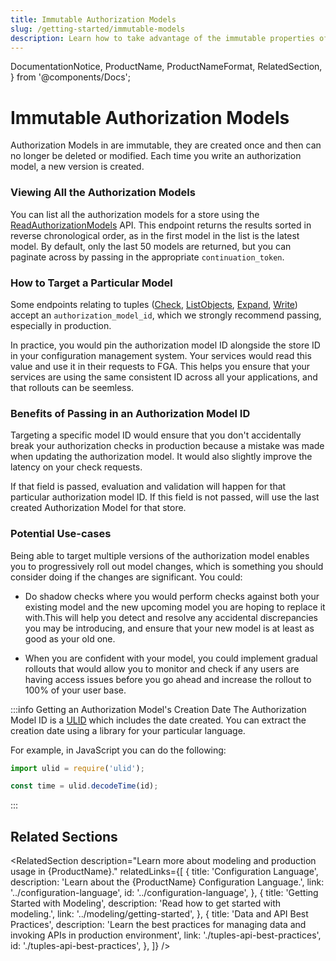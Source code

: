 ```yaml
---
title: Immutable Authorization Models
slug: /getting-started/immutable-models
description: Learn how to take advantage of the immutable properties of Authorization Models
---
```


  DocumentationNotice,
  ProductName,
  ProductNameFormat,
  RelatedSection,
} from '@components/Docs';

# Immutable Authorization Models

<DocumentationNotice />

Authorization Models in <ProductName format={ProductNameFormat.ShortForm}/> are immutable, they are created once and then can no longer be deleted or modified. Each time you write an authorization model, a new version is created.

### Viewing All the Authorization Models

You can list all the authorization models for a store using the [ReadAuthorizationModels](/api/service#/Authorization%20Models/ReadAuthorizationModels) API. This endpoint returns the results sorted in reverse chronological order, as in the first model in the list is the latest model. By default, only the last 50 models are returned, but you can paginate across by passing in the appropriate `continuation_token`.

### How to Target a Particular Model

Some endpoints relating to tuples ([Check](/api/service#/Relationship%20Queries/Check), [ListObjects](/api/service#/Relationship%20Queries/ListObjects), [Expand](/api/service#/Relationship%20Queries/Expand), [Write](/api/service#/Relationship%20Tuples/Write)) accept an `authorization_model_id`, which we strongly recommend passing, especially in production.

In practice, you would pin the authorization model ID alongside the store ID in your configuration management system. Your services would read this value and use it in their requests to FGA. This helps you ensure that your services are using the same consistent ID across all your applications, and that rollouts can be seemless.

### Benefits of Passing in an Authorization Model ID

Targeting a specific model ID would ensure that you don't accidentally break your authorization checks in production because a mistake was made when updating the authorization model. It would also slightly improve the latency on your check requests.

If that field is passed, evaluation and validation will happen for that particular authorization model ID. If this field is not passed, <ProductName format={ProductNameFormat.ShortForm}/> will use the last created Authorization Model for that store.

### Potential Use-cases

Being able to target multiple versions of the authorization model enables you to progressively roll out model changes, which is something you should consider doing if the changes are significant. You could:

- Do shadow checks where you would perform checks against both your existing model and the new upcoming model you are hoping to replace it with.This will help you detect and resolve any accidental discrepancies you may be introducing, and ensure that your new model is at least as good as your old one.

- When you are confident with your model, you could implement gradual rollouts that would allow you to monitor and check if any users are having access issues before you go ahead and increase the rollout to 100% of your user base.


:::info Getting an Authorization Model's Creation Date
The Authorization Model ID is a [ULID](https://github.com/ulid/spec) which includes the date created. You can extract the creation date using a library for your particular language.

For example, in JavaScript you can do the following:

```js
import ulid = require('ulid');

const time = ulid.decodeTime(id);
```

:::

## Related Sections

<RelatedSection
  description="Learn more about modeling and production usage in {ProductName}."
  relatedLinks={[
    {
      title: 'Configuration Language',
      description: 'Learn about the {ProductName} Configuration Language.',
      link: '../configuration-language',
      id: '../configuration-language',
    },
    {
      title: 'Getting Started with Modeling',
      description: 'Read how to get started with modeling.',
      link: '../modeling/getting-started',
    },
    {
      title: 'Data and API Best Practices',
      description: 'Learn the best practices for managing data and invoking APIs in production environment',
      link: './tuples-api-best-practices',
      id: './tuples-api-best-practices',
    },
  ]}
/>
